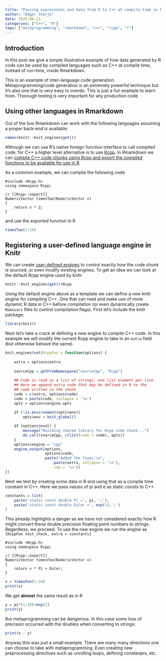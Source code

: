 ```yaml
---
title: "Passing expressions and data from R to C++ at compile-time in Rmarkdown"
author: "Edger Sterjo"
date: 2020-06-21
categories: ["C++", "R"]
tags: ["metaprogramming", "rmarkdown", "c++", "rcpp", "r"]
---
```



## Introduction

In this post we give a simple illustrative example of how data generated by R code can be used by compiled languages such as C++ at compile time, instead of run-time, inside Rmarkdown.

This is an example of inter-language code generation. Metaprogramming/code generation is an extremely powerful technique but it's also one that is very easy to overdo. This is just a fun example to learn from. Thorough testing is very important for any production code.


## Using other languages in Rmarkdown

Out of the box Rmarkdown can work with the following languages assuming a proper back-end is available:

```r
names(knitr::knit_engines$get())
```
Although we can use R's native foreign function interface to call compiled code, for C++ a higher level alternative is to use [Rcpp](https://cran.r-project.org/web/packages/Rcpp/index.html). In Rmarkdown we can [compile C++ code chunks using Rcpp and export the compiled functions to be available for use in R](https://bookdown.org/yihui/rmarkdown/language-engines.html#rcpp).

As a common example, we can compile the following code
```Rcpp
#include <Rcpp.h>
using namespace Rcpp;

// [[Rcpp::export]]
NumericVector timesTwo(NumericVector x) 
{
	return x * 2;
}
```
and use the exported function in R
```r
timesTwo(1:10)
```


## Registering a user-defined language engine in Knitr

We can create [user-defined engines](https://bookdown.org/yihui/rmarkdown-cookbook/custom-engine.html) to control exactly how the code chunk is sourced, or even modify existing engines. To get an idea we can look at the default Rcpp engine used by knitr:

```r
knitr::knit_engines$get()$Rcpp
```

Using the default engine above as a template we can define a new knitr engine for compiling C++. One that can read and make use of more dynamic R data in C++ before compilation (or even dynamically create `Makevars` files to control compilation flags). First let's include the knitr package:


```r
library(knitr)
```

Next let's take a crack at defining a new engine to compile C++ code. In this example we will modify the current Rcpp engine to take in an `extra` field (but otherwise behave the same).
```r
knit_engines$set(RcppFoo = function(options) {
	
	extra = options$extra
	
	sourceCpp = getFromNamespace("sourceCpp", "Rcpp")
	
	## Code is read as a list of strings, one list element per line
	## Here we append extra code that may be defined in R to the 
	## code written in the chunk
	code = c(extra, options$code)
    code = paste(code, collapse = '\n')
    opts = options$engine.opts
    
    if (!is.environment(opts$env)) 
        opts$env = knit_global()

    if (options$eval) {    
		message("Building shared library for Rcpp code chunk...")
		do.call(sourceCpp, c(list(code = code), opts))
    }
    options$engine = "cpp"
    engine_output(options, 
    			  options$code, 
    			  paste("Added the lines:\n", 
    			  	  paste(extra, collapse = '\n'), 
    			  	  sep = '\n'))
})
```

Next we test by creating some data in R and using that as a compile time constant in C++. Here we pass values of pi and e as static consts to C++.

```r
constants = list(
	paste('static const double Pi =', pi, ';'),
	paste('static const double Euler =', exp(1),';')
)
```
This already highlights a danger as we have not considered exactly how R might convert these double precision floating point numbers to strings. Regardless, we proceed. To use the new engine we run the engine as `{RcppFoo test_chunk, extra = constants}`

```RcppFoo
#include <Rcpp.h>
using namespace Rcpp;

// [[Rcpp::export]]
NumericVector timesFoo(NumericVector x) 
{
	return x * Pi + Euler;
}
```

```r
x = timesFoo(1:10)
print(x)
```
We get **almost** the same result as in R
```r
y = pi*(1:10)+exp(1)
print(y)
```
But metaprogramming can be dangerous. In this case some loss of precision occurred with the doubles when converting to strings:
```r
print(x - y)
```
Anyway this was just a small example. There are many many directions one can choose to take with metaprogramming. Even creating new preprocessing directives such as unrolling loops, defining constexprs, etc.
